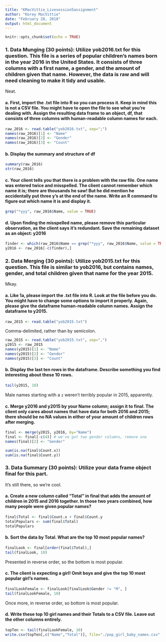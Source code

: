 ```yaml
---
title: "KMacVittie_Livesession5assignment"
author: "Korey MacVittie"
date: "February 28, 2018"
output: html_document
---
```


```r
knitr::opts_chunk$set(echo = TRUE)
```

### 1.	Data Munging (30 points): Utilize yob2016.txt for this question. This file is a series of popular children’s names born in the year 2016 in the United States.  It consists of three columns with a first name, a gender, and the amount of children given that name.  However, the data is raw and will need cleaning to make it tidy and usable.

Neat.

#### a.	First, import the .txt file into R so you can process it.  Keep in mind this is not a CSV file.  You might have to open the file to see what you’re dealing with.  Assign the resulting data frame to an object, df, that consists of three columns with human-readable column names for each.

```r
raw_2016 <- read.table("yob2016.txt", sep=";")
names(raw_2016)[1] <- "Name"
names(raw_2016)[2] <- "Gender"
names(raw_2016)[3] <- "Count"
```

#### b.	Display the summary and structure of df

```r
summary(raw_2016)
str(raw_2016)
```

#### c.	Your client tells you that there is a problem with the raw file.  One name was entered twice and misspelled.  The client cannot remember which name it is; there are thousands he saw! But he did mention he accidentally put three y’s at the end of the name.  Write an R command to figure out which name it is and display it.

```r
grep("*yyy", raw_2016$Name, value = TRUE)
```

#### d.	Upon finding the misspelled name, please remove this particular observation, as the client says it’s redundant.  Save the remaining dataset as an object: y2016 

```r
finder <- which(raw_2016$Name == grep("*yyy", raw_2016$Name, value = TRUE))
y2016 <- raw_2016[-c(finder),]
```

### 2.	Data Merging (30 points): Utilize yob2015.txt for this question.  This file is similar to yob2016, but contains names, gender, and total children given that name for the year 2015.

Mkay.

#### a.	Like 1a, please import the .txt file into R.  Look at the file before you do.  You might have to change some options to import it properly.  Again, please give the dataframe human-readable column names.  Assign the dataframe to y2015.  

```r
raw_2015 <- read.table("yob2015.txt")
```

Comma-delimited, rather than by semicolon.

```r
raw_2015 <- read.table("yob2015.txt", sep=",")
y2015 <- raw_2015
names(y2015)[1] <- "Name"
names(y2015)[2] <- "Gender"
names(y2015)[3] <- "Count"
```

#### b.	Display the last ten rows in the dataframe.  Describe something you find interesting about these 10 rows.

```r
tail(y2015, 10)
```

Male names starting with a `z` weren't terribly popular in 2015, apparently.

#### c.	Merge y2016 and y2015 by your Name column; assign it to final.  The client only cares about names that have data for both 2016 and 2015; there should be no NA values in either of your amount of children rows after merging.

```r
final <- merge(y2015, y2016, by="Name")
final <- final[-c(4)] # we've got two gender columns, remove one
names(final)[2] <- "Gender"

sum(is.na(final$Count.x))
sum(is.na(final$Count.y))
```

### 3.	Data Summary (30 points): Utilize your data frame object final for this part.

It's still there, so we're cool.

#### a.	Create a new column called “Total” in final that adds the amount of children in 2015 and 2016 together.  In those two years combined, how many people were given popular names?

```r
final$Total <- final$Count.x + final$Count.y
totalPopulars <- sum(final$Total)
totalPopulars
```

#### b.	Sort the data by Total.  What are the top 10 most popular names?

```r
finalLook <- final[order(final$Total),]
tail(finalLook, 10)
```

Presented in reverse order, so the bottom is most popular.

#### c.	The client is expecting a girl!  Omit boys and give the top 10 most popular girl’s names.

```r
finalLookFemale <- finalLook[finalLook$Gender != "M", ]
tail(finalLookFemale, 10)
```

Once more, in reverse order, so bottom is most popular.

#### d.	Write these top 10 girl names and their Totals to a CSV file.  Leave out the other columns entirely.

```r
topTen <- tail(finalLookFemale, 10)
write.csv(topTen[,c("Name","Total")], file="./pop_girl_baby_names.csv", row.names=FALSE)
```